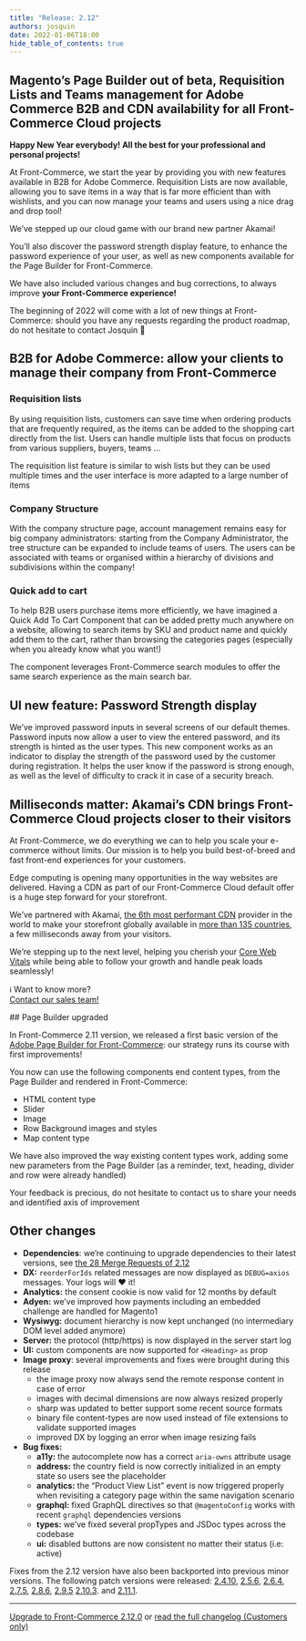 ```yaml
---
title: "Release: 2.12"
authors: josquin
date: 2022-01-06T18:00
hide_table_of_contents: true
---
```



## Magento’s Page Builder out of beta, Requisition Lists and Teams management for Adobe Commerce B2B and CDN availability for all Front-Commerce Cloud projects

**Happy New Year everybody! All the best for your professional and personal
projects!**

At Front-Commerce, we start the year by providing you with new features
available in B2B for Adobe Commerce. Requisition Lists are now available,
allowing you to save items in a way that is far more efficient than with
wishlists, and you can now manage your teams and users using a nice drag and
drop tool!

We’ve stepped up our cloud game with our brand new partner Akamai!

You’ll also discover the password strength display feature, to enhance the
password experience of your user, as well as new components available for the
Page Builder for Front-Commerce.

We have also included various changes and bug corrections, to always improve
**your Front-Commerce experience!**

The beginning of 2022 will come with a lot of new things at Front-Commerce:
should you have any requests regarding the product roadmap, do not hesitate to
contact Josquin 👋

<Calendly />

<!--truncate-->


## B2B for Adobe Commerce: allow your clients to manage their company from Front-Commerce

### Requisition lists

By using requisition lists, customers can save time when ordering products that
are frequently required, as the items can be added to the shopping cart directly
from the list. Users can handle multiple lists that focus on products from
various suppliers, buyers, teams ...

The requisition list feature is similar to wish lists but they can be used
multiple times and the user interface is more adapted to a large number of items

<LoomVideo url="https://www.loom.com/embed/1ec2c4e2fc6b4f7d944400f6a0b29e8f" />

### Company Structure

With the company structure page, account management remains easy for big company
administrators: starting from the Company Administrator, the tree structure can
be expanded to include teams of users. The users can be associated with teams or
organised within a hierarchy of divisions and subdivisions within the company!

<LoomVideo url="https://www.loom.com/embed/26c6591245a84bd1a512c45e0b3bf42f" />

### Quick add to cart

To help B2B users purchase items more efficiently, we have imagined a Quick Add
To Cart Component that can be added pretty much anywhere on a website, allowing
to search items by SKU and product name and quickly add them to the cart, rather
than browsing the categories pages (especially when you already know what you
want!)

The component leverages Front-Commerce search modules to offer the same search
experience as the main search bar.

## UI new feature: Password Strength display

We’ve improved password inputs in several screens of our default themes.
Password inputs now allow a user to view the entered password, and its strength
is hinted as the user types. This new component works as an indicator to display
the strength of the password used by the customer during registration. It helps
the user know if the password is strong enough, as well as the level of
difficulty to crack it in case of a security breach.

<LoomVideo url="https://www.loom.com/embed/e63e74e3f5b74ee88500891f0ea543ae" />

## Milliseconds matter: Akamai’s CDN brings Front-Commerce Cloud projects closer to their visitors

At Front-Commerce, we do everything we can to help you scale your e-commerce
without limits. Our mission is to help you build best-of-breed and fast
front-end experiences for your customers.

Edge computing is opening many opportunities in the way websites are delivered.
Having a CDN as part of our Front-Commerce Cloud default offer is a huge step
forward for your storefront.

We’ve partnered with Akamai,
[the 6th most performant CDN](https://www.cdnperf.com/) provider in the world to
make your storefront globally available in
[more than 135 countries](https://www.akamai.com/visualizations/media-delivery-network-map),
a few milliseconds away from your visitors.

We’re stepping up to the next level, helping you cherish your
[Core Web Vitals](https://web.dev/defining-core-web-vitals-thresholds/) while
being able to follow your growth and handle peak loads seamlessly!

<p className="center">
  ℹ️ Want to know more?
  <br />
  <a
    className="link primary button"
    href="https://www.front-commerce.com/contact/"
  >
    Contact our sales team!
  </a>
</p>
## Page Builder upgraded

In Front-Commerce 2.11 version, we released a first basic version of the
[Adobe Page Builder for Front-Commerce](/docs/magento2/page-builder): our
strategy runs its course with first improvements!

You now can use the following components end content types, from the Page
Builder and rendered in Front-Commerce:

- HTML content type
- Slider
- Image
- Row Background images and styles
- Map content type

We have also improved the way existing content types work, adding some new
parameters from the Page Builder (as a reminder, text, heading, divider and row
were already handled)

Your feedback is precious, do not hesitate to contact us to share your needs and
identified axis of improvement

## Other changes

- **Dependencies**: we’re continuing to upgrade dependencies to their latest
  versions, see
  [the 28 Merge Requests of 2.12](https://gitlab.com/front-commerce/front-commerce/-/merge_requests?scope=all&state=merged&label_name[]=depfu&milestone_title=2.12)
- **DX:** `reorderForIds` related messages are now displayed as `DEBUG=axios`
  messages. Your logs will ❤️ it!
- **Analytics:** the consent cookie is now valid for 12 months by default
- **Adyen:** we’ve improved how payments including an embedded challenge are
  handled for Magento1
- **Wysiwyg:** document hierarchy is now kept unchanged (no intermediary DOM
  level added anymore)
- **Server:** the protocol (http/https) is now displayed in the server start log
- **UI:** custom components are now supported for `<Heading>` `as` prop
- **Image proxy**: several improvements and fixes were brought during this
  release
  - the image proxy now always send the remote response content in case of error
  - images with decimal dimensions are now always resized properly
  - sharp was updated to better support some recent source formats
  - binary file content-types are now used instead of file extensions to
    validate supported images
  - improved DX by logging an error when image resizing fails
- **Bug fixes:**
  - **a11y:** the autocomplete now has a correct `aria-owns` attribute usage
  - **address:** the country field is now correctly initialized in an empty
    state so users see the placeholder
  - **analytics:** the “Product View List” event is now triggered properly when
    revisiting a category page within the same navigation scenario
  - **graphql:** fixed GraphQL directives so that `@magentoConfig` works with
    recent `graphql` dependencies versions
  - **types:** we’ve fixed several propTypes and JSDoc types across the codebase
  - **ui:** disabled buttons are now consistent no matter their status (i.e:
    active)

Fixes from the 2.12 version have also been backported into previous minor
versions. The following patch versions were released:
[2.4.10](https://gitlab.com/front-commerce/front-commerce/-/releases/2.4.10),
[2.5.6](https://gitlab.com/front-commerce/front-commerce/-/releases/2.5.6),
[2.6.4](https://gitlab.com/front-commerce/front-commerce/-/releases/2.6.4),
[2.7.5](https://gitlab.com/front-commerce/front-commerce/-/releases/2.7.5),
[2.8.6](https://gitlab.com/front-commerce/front-commerce/-/releases/2.8.6),
[2.9.5](https://gitlab.com/front-commerce/front-commerce/-/releases/2.9.5)
[2.10.3](https://gitlab.com/front-commerce/front-commerce/-/releases/2.10.3).
and
[2.11.1](https://gitlab.com/front-commerce/front-commerce/-/releases/2.11.1).

<hr />

<ChangelogFooter>

[Upgrade to Front-Commerce 2.12.0](/docs/appendices/migration-guides#2-11-0-gt-2-12-0)
or
[read the full changelog (Customers only)](https://gitlab.com/front-commerce/front-commerce/-/releases/2.12.0)

</ChangelogFooter>
